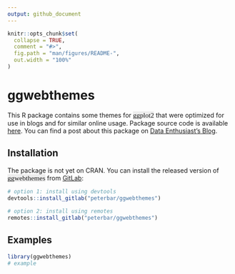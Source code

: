 ```yaml
---
output: github_document
---
```


<!-- README.md is generated from README.Rmd. Please edit that file -->

```r
knitr::opts_chunk$set(
  collapse = TRUE,
  comment = "#>",
  fig.path = "man/figures/README-",
  out.width = "100%"
)
```

# ggwebthemes

<!-- badges: start -->
<!-- badges: end -->

This R package contains some themes for <span style="font-family:Inconsolata; background-color:#EEE; font-size:1.1em">ggplot2</span> that were optimized for use in blogs and for similar online usage. Package source code is available [here](https://gitlab.com/peterbar/ggwebthemes). You can find a post about this package on [Data Enthusiast's Blog](https://dataenthusiast.ca/).

## Installation

The package is not yet on CRAN. You can install the released version of <span style="font-family:Inconsolata; background-color:#EEE; font-size:1.1em">ggwebthemes</span> from [GitLab](https://gitlab.com/):

``` r
# option 1: install using devtools
devtools::install_gitlab("peterbar/ggwebthemes")
    
# option 2: install using remotes
remotes::install_gitlab("peterbar/ggwebthemes")
```

## Examples

```r
library(ggwebthemes)
# example
```
